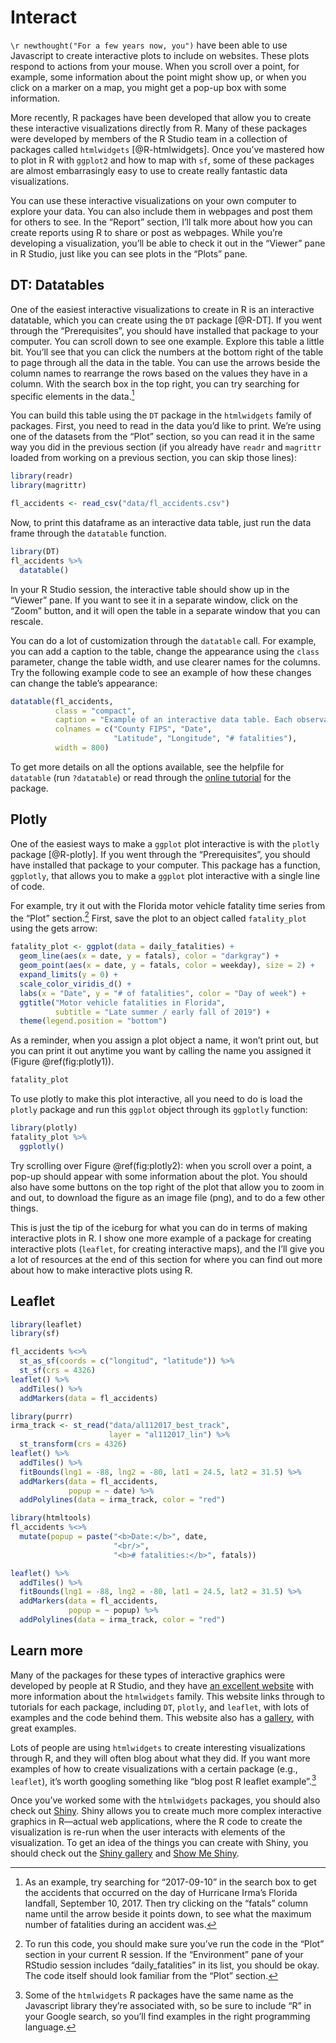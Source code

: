 # Interact

`\r newthought("For a few years now, you")` have been able to use Javascript to create 
interactive plots to include on 
websites. These plots respond to actions from your mouse. When you scroll over a point, 
for example, some information about the point might show up, or when you click on a marker
on a map, you might get a pop-up box with some information. 

More recently, R packages have been developed that allow you to create these interactive
visualizations directly from R. Many of these packages were developed by members of the 
R Studio team in a collection of packages called `htmlwidgets` [@R-htmlwidgets]. Once you've
mastered how to plot in R with `ggplot2` and how to map with `sf`, some of these packages
are almost embarrasingly easy to use to create really fantastic data visualizations. 

You can use these interactive visualizations on your own computer to explore your 
data. You can also include them in webpages and post them for others to see. In the
"Report" section, I'll talk more about how you can create reports using R to share or post as
webpages. While you're developing a visualization, you'll be able to check it out in 
the "Viewer" pane in R Studio, just like you can see plots in the "Plots" pane. 

## DT: Datatables

One of the easiest interactive visualizations to create in R is an interactive datatable,
which you can create using the `DT` package [@R-DT].
If you went through the "Prerequisites", you should have installed that package to your 
computer. 
You can scroll down to see one example. Explore this table a little bit. You'll 
see that you can click the numbers at the bottom right of the table to page through all 
the data in the table. You can use the arrows beside the column names to rearrange
the rows based on the values they have in a column. With the search box in the top right, 
you can try searching for specific elements in the data.^[As an example, try searching for
"2017-09-10" in the search box to get the accidents that occurred on the day of Hurricane
Irma's Florida landfall, September 10, 2017. Then try clicking on the "fatals" column 
name until the arrow beside it points down, to see what the maximum number of fatalities 
during an accident was.]

You can build this table using the `DT` package in the `htmlwidgets` family of packages. 
First, you need to read in the data you'd like to print. We're using one of the datasets
from the "Plot" section, so you can read it in the same way you did in the previous section
(if you already have `readr` and `magrittr` loaded from working on a previous section,
you can skip those lines):

```r
library(readr)
library(magrittr)

fl_accidents <- read_csv("data/fl_accidents.csv") 
```

Now, to print this dataframe as an interactive data table, just run the data frame through
the `datatable` function. 

```r
library(DT)
fl_accidents %>% 
  datatable()
```

In your R Studio session, the interactive table should show up 
in the "Viewer" pane. If you want to see it in a separate window, click on the "Zoom" button, 
and it will open the table in a separate window that you can rescale. 

You can do a lot of customization through the `datatable` call. For example, you can 
add a caption to the table, change the appearance using the `class` parameter, change the
table width, and 
use clearer names for the columns. Try the following example code to see an example of how these
changes can change the table's appearance:

```r
datatable(fl_accidents, 
          class = "compact", 
          caption = "Example of an interactive data table. Each observation (row) is the information for one of the fatal motor vehicle accidents in Florida the week of Hurricane Irma's landfall, with columns for the county where the accident occurred, the date of the accident, and the number of fatalities.",
          colnames = c("County FIPS", "Date",
                       "Latitude", "Longitude", "# fatalities"),
          width = 800)
```

To get more details on all the options available, see the helpfile for `datatable` (run `?datatable`) or read through the [online tutorial]() for the package.

## Plotly

One of the easiest ways to make a `ggplot` plot interactive is with the `plotly` package [@R-plotly]. 
If you went through the "Prerequisites", you should have installed that package to your 
computer. This package has a function, `ggplotly`, that allows you to make a `ggplot`
plot interactive with a single line of code. 

For example, try it out with the Florida motor vehicle fatality time series from the "Plot" 
section.^[To run this code, you should make sure you've run the code in the "Plot" section
in your current R session. If the "Environment" pane of your RStudio session includes 
"daily_fatalities" in its list, you should be okay. The code itself should look familiar from 
the "Plot" section.] First, save the plot to an object
called `fatality_plot` using the gets arrow:

```r
fatality_plot <- ggplot(data = daily_fatalities) + 
  geom_line(aes(x = date, y = fatals), color = "darkgray") + 
  geom_point(aes(x = date, y = fatals, color = weekday), size = 2) + 
  expand_limits(y = 0) + 
  scale_color_viridis_d() + 
  labs(x = "Date", y = "# of fatalities", color = "Day of week") + 
  ggtitle("Motor vehicle fatalities in Florida",
          subtitle = "Late summer / early fall of 2019") +
  theme(legend.position = "bottom")
```

As a reminder, when you assign a plot object a name, it won't print out, but you can print
it out anytime you want by calling the name you assigned it (Figure \@ref(fig:plotly1)).

```r
fatality_plot
```

To use plotly to make this plot interactive, all you need to do is load the `plotly` package and
run this `ggplot` object
through its `ggplotly` function: 

```r
library(plotly)
fatality_plot %>% 
  ggplotly()
```

Try scrolling over Figure \@ref(fig:plotly2): when you scroll over a point, a pop-up should
appear with some information about the plot. You should also have some buttons on the top 
right of the plot that allow you to zoom in and out, to download the figure as an image 
file (png), and to do a few other things. 

This is just the tip of the iceburg for what you can do in terms of making interactive plots
in R. I show one more example of a package for creating interactive plots (`leaflet`, for 
creating interactive maps), and the I'll give you a lot of resources at the end of this 
section for where you can find out more about how to make interactive plots using R. 

## Leaflet

```r
library(leaflet)
library(sf)

fl_accidents %<>% 
  st_as_sf(coords = c("longitud", "latitude")) %>% 
  st_sf(crs = 4326)
leaflet() %>% 
  addTiles() %>% 
  addMarkers(data = fl_accidents)
```

```r
library(purrr)
irma_track <- st_read("data/al112017_best_track", 
                      layer = "al112017_lin") %>% 
  st_transform(crs = 4326)
leaflet() %>% 
  addTiles() %>%
  fitBounds(lng1 = -88, lng2 = -80, lat1 = 24.5, lat2 = 31.5) %>% 
  addMarkers(data = fl_accidents,
             popup = ~ date) %>% 
  addPolylines(data = irma_track, color = "red")
```

```r
library(htmltools)
fl_accidents %<>% 
  mutate(popup = paste("<b>Date:</b>", date, 
                       "<br/>",
                       "<b># fatalities:</b>", fatals))

leaflet() %>% 
  addTiles() %>%
  fitBounds(lng1 = -88, lng2 = -80, lat1 = 24.5, lat2 = 31.5) %>% 
  addMarkers(data = fl_accidents,
             popup = ~ popup) %>% 
  addPolylines(data = irma_track, color = "red")
```


## Learn more

Many of the packages for these types of interactive graphics were developed by people
at R Studio, and they have [an excellent website](https://www.htmlwidgets.org/) 
with more information about the 
`htmlwidgets` family. This website links through to tutorials for each package, including
`DT`, `plotly`, and `leaflet`, with lots of examples and the code behind them. 
This website also has a [gallery](http://gallery.htmlwidgets.org/), with great examples.

Lots of people are using `htmlwidgets` to create interesting visualizations through R, 
and they will often blog about what they did. If you want more examples of how to 
create visualizations with a certain package (e.g., `leaflet`), it's worth googling
something like "blog post R leaflet example".^[Some of the `htmlwidgets` R packages 
have the same name as the Javascript library they're associated with, so be sure to 
include "R" in your Google search, so you'll find examples in the right programming
language.]

Once you've worked some with the `htmlwidgets` packages, you should also check out
[Shiny](https://shiny.rstudio.com/). Shiny allows you to create much more complex 
interactive graphics in R---actual
web applications, where the R code to create the visualization is re-run when the user
interacts with elements of the visualization. To get an idea of the things you can 
create with Shiny, you should check out the [Shiny gallery](https://shiny.rstudio.com/gallery/)
and [Show Me Shiny](https://www.showmeshiny.com/).